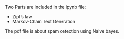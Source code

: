 
Two Parts are included in the ipynb file:

  - Zipf's law
  - Markov-Chain Text Generation

The pdf file is about spam detection using Naive bayes. 
